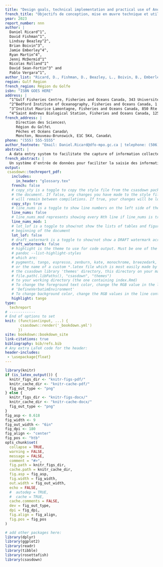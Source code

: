 ```yaml
---
title: "Design goals, technical implementation and practical use of Another data entry system (Andes)"
french_title: "Objectifs de conception, mise en œuvre technique et utilisation pratique de Another data entry system (Andes)"
year: 2023
report_number: nnn
author: |
  Daniel Ricard^1^,
  David Fishman^1^,
  Lindsay Beazley^2^,
  Brian Boivin^3^,
  Jamie Emberley^4^,
  Ryan Martin^4^,
  Jenni McDermid^1^
  Nicolas Rolland^1^
  David Sean-Fortin^3^ and 
  Pablo Vergara^1^,
author_list: "Ricard, D., Fishman, D., Beazley, L., Boivin, B., Emberley, J., Martin, R., McDermid, J., Rolland, N., Sean-Fortin, D.  and Vergara, P."
region: Gulf Region
french_region: Région du Golfe
isbn: "ISBN GOES HERE"
address: |
  ^1^Gulf Fisheries Centre, Fisheries and Oceans Canada, 343 Université Avenue, Moncton, New Brunswick, E1C 9B6\
  ^2^Bedford Institute of Oceanography, Fisheries and Oceans Canada, 1 Challenger Dr., Dartmouth, Nova Scotia, B2Y 4A2\
  ^3^Institut Maurice Lamontagne, Fisheries and Oceans Canada, 850 Rte de la Mer, Mont-Joli, Québec, QC G5H 3Z4\
  ^4^Saint Andrews Biological Station, Fisheries and Oceans Canada, 125 Marine Science Dr., St. Andrews, New Brunswick, E5B 0E4\
french_address: |
     Direction des Sciences\
     Région du Golfe\
     Pêches et Océans Canada\
     Moncton, Nouveau-Brunswick, E1C 5K4, Canada\
phone: "(555) 555-5555"
author_footnote: "Email: Daniel.Ricard@dfo-mpo.gc.ca | telephone: (506) 377-9527"
abstract: |
  A data entry system to facilitate the capture of information collected during scientific activities conducted by DFO Gulf Region was developed. The application, called "Another data entry system" (Andes) was implemented as a browser-based environment that facilitates its deployment in a variety of data capture scenarios. The design goals and implementation details of Andes are described, and a number of usage cases are presented. To promote endorsement of Andes by other scientific groups and to ensure the pereniality of the project, the application relies on Open Source software and uses a shared code development platform. 
french_abstract: |
  Un système d'entrée de données pour faciliter la saisie des informations recueillies lors des activités scientifiques menées par la Région du Golfe du MPO a été développé. L'application, qui s'appelle "Another data entry system" (Andes), a été mise en œuvre en tant qu'environnement basé sur un fureteur, ce qui facilite son déploiement dans une variété de scénarios de saisie de données. Les objectifs de conception et les détails de mise en œuvre d'Andes sont décrits, et un certain nombre de cas d'utilisation sont présentés. Pour promouvoir l'utilisation d'Andes par d'autres groupes scientifiques et assurer la pérennité du projet, l'application s'appuie sur des logiciels code source ouvert et utilise une plate-forme de développement de code partagé.
output:
 csasdown::techreport_pdf:
   includes:
     in_header: "glossary.tex"
   french: false
   # copy_sty is a toggle to copy the style file from the csasdown package every time you compile
   # the document. If false, any changes you have made to the style file in your project
   # will remain between compilations. If true, your changes will be lost when you compile
   copy_sty: true
   # line_nums is a toggle to show line numbers on the left side of the page. 
   line_nums: false
   # line_nums_mod represents showing every Nth line if line_nums is true
   line_nums_mod: 1
   # lot_lof is a toggle to show/not show the lists of tables and figures at the
   # beginning of the document
   lot_lof: false
   # draft_watermark is a toggle to show/not show a DRAFT watermark across every page
   draft_watermark: false
   # highlight is the theme to use for code output. Must be one of the list given by:
   # pandoc --list-highlight-styles
   # which are:
   # pygments, tango, espresso, zenburn, kate, monochrome, breezedark, haddock
   # or the name of a custom *.latex file which is most easily made by copying one from 
   # the csasdown library 'themes' directory, this directory on your machine:
   # file.path(.libPaths(), "csasdown", "themes")
   # to your working directory (the one containing index.Rmd)
   # To change the foreground text color, change the RGB value in the line containing
   # 'DefineVerbatimEnvironment'
   # To change background color, change the RGB values in the line containing 'shadecolor'
   highlight: tango
type:
  techreport
# ------------
# End of options to set
knit: (function(input, ...) {
       csasdown::render('_bookdown.yml')
      })
site: bookdown::bookdown_site
link-citations: true
bibliography: bib/refs.bib
# Any extra LaTeX code for the header:
header-includes:
 - \usepackage{float}
---
```


```r
library(knitr)
if (is_latex_output()) {
  knitr_figs_dir <- "knitr-figs-pdf/"
  knitr_cache_dir <- "knitr-cache-pdf/"
  fig_out_type <- "png"
} else {
  knitr_figs_dir <- "knitr-figs-docx/"
  knitr_cache_dir <- "knitr-cache-docx/"
  fig_out_type <- "png"
}
fig_asp <- 0.618
fig_width <- 9
fig_out_width <- "6in"
fig_dpi <- 180
fig_align <- "center"
fig_pos <- "htb"
opts_chunk$set(
  collapse = TRUE,
  warning = FALSE,
  message = FALSE,
  comment = "#>",
  fig.path = knitr_figs_dir,
  cache.path = knitr_cache_dir,
  fig.asp = fig_asp,
  fig.width = fig_width,
  out.width = fig_out_width,
  echo = FALSE,
  #  autodep = TRUE,
  #  cache = TRUE,
  cache.comments = FALSE,
  dev = fig_out_type,
  dpi = fig_dpi,
  fig.align = fig_align,
  fig.pos = fig_pos
)
```

```r
# add other packages here:
library(dplyr)
library(ggplot2)
library(readr)
library(tibble)
library(rosettafish)
library(csasdown)
```
